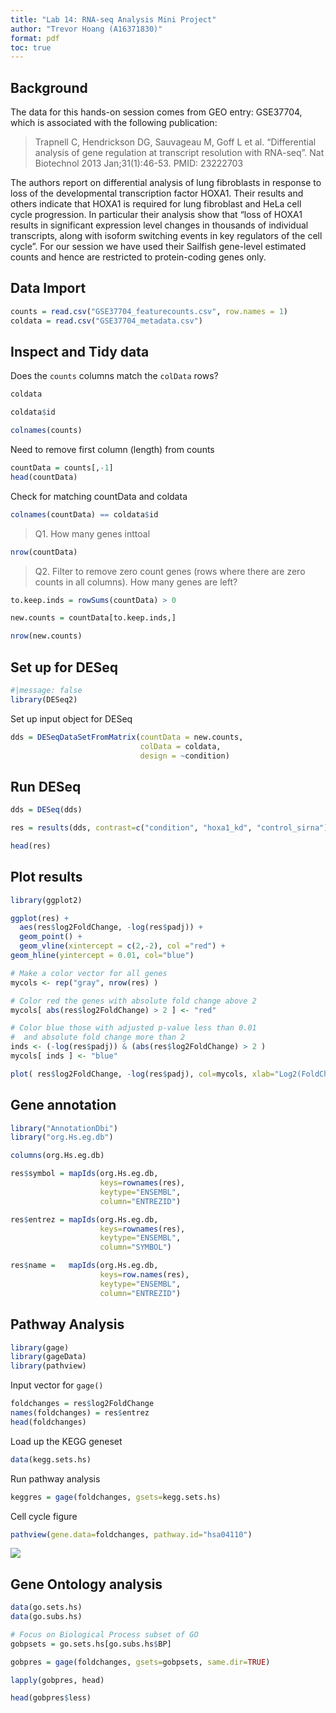 ```yaml
---
title: "Lab 14: RNA-seq Analysis Mini Project"
author: "Trevor Hoang (A16371830)"
format: pdf
toc: true
---
```


## Background

The data for this hands-on session comes from GEO entry: GSE37704, which is associated with the following publication:

> Trapnell C, Hendrickson DG, Sauvageau M, Goff L et al. "Differential analysis of gene regulation at transcript resolution with RNA-seq". Nat Biotechnol 2013 Jan;31(1):46-53. PMID: 23222703

The authors report on differential analysis of lung fibroblasts in response to loss of the developmental transcription factor HOXA1. Their results and others indicate that HOXA1 is required for lung fibroblast and HeLa cell cycle progression. In particular their analysis show that "loss of HOXA1 results in significant expression level changes in thousands of individual transcripts, along with isoform switching events in key regulators of the cell cycle". For our session we have used their Sailfish gene-level estimated counts and hence are restricted to protein-coding genes only.

## Data Import

```r
counts = read.csv("GSE37704_featurecounts.csv", row.names = 1)
coldata = read.csv("GSE37704_metadata.csv")
```


## Inspect and Tidy data

Does the `counts` columns match the `colData` rows?

```r
coldata
```

```r
coldata$id
```

```r
colnames(counts)
```

Need to remove first column (length) from counts

```r
countData = counts[,-1]
head(countData)
```

Check for matching countData and coldata

```r
colnames(countData) == coldata$id
```

>Q1. How many genes inttoal 

```r
nrow(countData)
```

>Q2. Filter to remove zero count genes (rows where there are zero counts in all columns). How many genes are left?

```r
to.keep.inds = rowSums(countData) > 0

```

```r
new.counts = countData[to.keep.inds,]

nrow(new.counts)
```


## Set up for DESeq

```r

#|message: false
library(DESeq2)
```

Set up input object for DESeq
```r
dds = DESeqDataSetFromMatrix(countData = new.counts,
                             colData = coldata,
                             design = ~condition)
```

## Run DESeq

```r
dds = DESeq(dds)

res = results(dds, contrast=c("condition", "hoxa1_kd", "control_sirna"))
```

```r
head(res)
```

## Plot results

```r
library(ggplot2)

ggplot(res) +
  aes(res$log2FoldChange, -log(res$padj)) +
  geom_point() +
  geom_vline(xintercept = c(2,-2), col ="red") +
geom_hline(yintercept = 0.01, col="blue")
```

```r
# Make a color vector for all genes
mycols <- rep("gray", nrow(res) )

# Color red the genes with absolute fold change above 2
mycols[ abs(res$log2FoldChange) > 2 ] <- "red"

# Color blue those with adjusted p-value less than 0.01
#  and absolute fold change more than 2
inds <- (-log(res$padj)) & (abs(res$log2FoldChange) > 2 )
mycols[ inds ] <- "blue"

plot( res$log2FoldChange, -log(res$padj), col=mycols, xlab="Log2(FoldChange)", ylab="-Log(P-value)" )
```


## Gene annotation

```r
library("AnnotationDbi")
library("org.Hs.eg.db")

columns(org.Hs.eg.db)

res$symbol = mapIds(org.Hs.eg.db,
                    keys=rownames(res), 
                    keytype="ENSEMBL",
                    column="ENTREZID")

res$entrez = mapIds(org.Hs.eg.db,
                    keys=rownames(res),
                    keytype="ENSEMBL",
                    column="SYMBOL")

res$name =   mapIds(org.Hs.eg.db,
                    keys=row.names(res),
                    keytype="ENSEMBL",
                    column="ENTREZID")

```


## Pathway Analysis

```r
library(gage)
library(gageData)
library(pathview)
```

Input vector for `gage()` 

```r
foldchanges = res$log2FoldChange
names(foldchanges) = res$entrez
head(foldchanges)
```

Load up the KEGG geneset

```r
data(kegg.sets.hs)
```

Run pathway analysis

```r
keggres = gage(foldchanges, gsets=kegg.sets.hs)
```

Cell cycle figure

```r
pathview(gene.data=foldchanges, pathway.id="hsa04110")
```


![](hsa04110.png)

## Gene Ontology analysis

```r
data(go.sets.hs)
data(go.subs.hs)

# Focus on Biological Process subset of GO
gobpsets = go.sets.hs[go.subs.hs$BP]

gobpres = gage(foldchanges, gsets=gobpsets, same.dir=TRUE)

lapply(gobpres, head)

head(gobpres$less)
```





